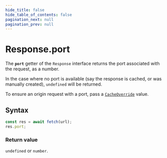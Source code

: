 ```yaml
---
hide_title: false
hide_table_of_contents: false
pagination_next: null
pagination_prev: null
---
```

# Response.port

The **`port`** getter of the `Response` interface returns the port associated with the request, as a number.

In the case where no port is available (say the response is cached, or was manually created), `undefined` will be returned.

To ensure an origin request with a port, pass a [`CacheOverride`](../../../fastly:cache-override/CacheOverride/CacheOverride.mdx) value.

## Syntax

```js
const res = await fetch(url);
res.port;
```

### Return value

`undefined` or `number`.

